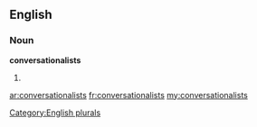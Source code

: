 ==English==

===Noun===
'''conversationalists'''

# {{plural of|[[conversationalist]]}}

[[Category:English plurals]]

[[ar:conversationalists]]
[[fr:conversationalists]]
[[my:conversationalists]]